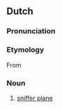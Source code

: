 ==Dutch==

===Pronunciation===
{{hyphenation|snuf|fel|vlieg|tuig}}
===Etymology===
From {{compound|snuffelen|vliegtuig|lang=nl}}

===Noun===
{{nl-noun|n|-en|snuffelvliegtuigje}}

# [[sniffer plane]]